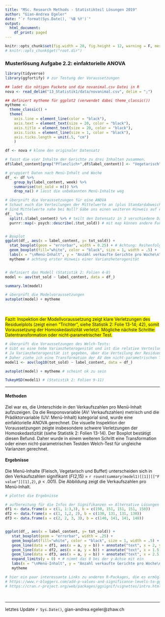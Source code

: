 ```yaml
---
title: "MSc. Research Methods - Statistikteil Lösungen 2019"
author: "Gian-Andrea Egeler"
date: "`r format(Sys.Date(), '%B %Y')`"
output:
  html_document:
    df_print: paged
---
```



```r
knitr::opts_chunk$set(fig.width = 20, fig.height = 12, warning = F, message = F, fig.pos = 'H')
# knitr::opts_chunk$get("root.dir")

```

### Musterlösung Aufgabe 2.2: einfaktorielle ANOVA

```r

library(tidyverse)
library(ggfortify) # zur Testung der Voraussetzungen

## ladet die nötigen Packete und die novanimal.csv Datei in R
nova <- read_delim("13_Statistik1/data/novanimal.csv", delim = ";")

## definiert mytheme für ggplot2 (verwendet dabei theme_classic())
mytheme <- 
  theme_classic() + 
  theme(
    axis.line = element_line(color = "black"), 
    axis.text = element_text(size = 20, color = "black"), 
    axis.title = element_text(size = 20, color = "black"), 
    axis.ticks = element_line(size = 1, color = "black"), 
    axis.ticks.length = unit(.5, "cm")
    )


```



```r

df <- nova # klone den originaler Datensatz

# fasst die vier Inhalte der Gerichte zu drei Inhalten zusammen.
df$label_content[grep("Pflanzlich+",df$label_content)] <- "Vegetarisch" 

# gruppiert Daten nach Menü-Inhalt und Woche
df_ <- df %>%
    group_by(label_content, week) %>% 
    summarise(tot_sold = n()) %>%
    drop_na() # lasst die unbekannten Menü-Inhalte weg

# überprüft die Voraussetzungen für eine ANOVA
# Schaut euch die Verteilungen der Mittelwerte an (plus Standardabweichungen)
# Sind Mittelwerte nahe bei Null? Gäbe uns einen weiteren Hinweis auf eine spezielle Binomail-Verteilung (Statistik 4, Folie: XY)
df_  %>% 
  split(.$label_content) %>% # teilt den Datensatz in 3 verschiedene Datensätze auf
  purrr::map(~ psych::describe(.$tot_sold)) # mit map können andere Funktionen auf den Datensatz angewendet werden


# Boxplot
ggplot(df_, aes(x = label_content, y= tot_sold)) + 
  stat_boxplot(geom = "errorbar", width = 0.25) + # Achtung: Reihenfolge spielt hier eine Rolle!
  geom_boxplot(fill="white", color = "black", size = 1, width = .5) +
  labs(x = "\nMenü-Inhalt", y = "Anzahl verkaufte Gerichte pro Woche\n") + 
  mytheme # achtung erster Hinweis einer Varianzheterogenität


# definiert das Modell (Statistik 2: Folien 4-8)
model <- aov(tot_sold ~ label_content, data = df_)

summary.lm(model)

# überprüft die Modelvoraussetzungen
autoplot(model) + mytheme 

```
<br>  
<span style="background-color: #FFFF00">Fazit: Inspektion der Modellvoraussetzung zeigt klare Verletzungen des Residuelplots (zeigt einen "Trichter", siehe Statistik 2: Folie 13-14; 42), somit Voraussetzung der Homoskedastizität verletzt. Mögliche nächste Schritte: Datentransformation oder nicht-parametrischer Test.</span>
<br>
```r

# überprüft die Voraussetzungen des Welch-Tests:
# Gibt es eine hohe Varianzheterogenität und ist die relative Verteilung der Residuen gegeben? (siehe Folien Statistik 2: Folie 18)
# Ja Varianzheterogenität ist gegeben, aber die Verteilung der Residuen folgt einem "Trichter", also keiner "normalen/symmetrischen" Verteilung um 0 (siehe Folien Statistik 2: Folie 42)
# Daher ziehe ich eine Transformation der AV dem nicht-parametrischen Test vor
model1 <- aov(log10(tot_sold) ~ label_content, data = df_)

autoplot(model) + mytheme # scheint ok zu sein

TukeyHSD(model1) # (Statistik 2: Folien 9-11)
```

-------

#### Methoden

Ziel war es, die Unterschide in den Verkaufszahlen pro Menü-Inhalt aufzuzeigen. Da die Responsvariable (AV: Verkaufszahlen) metrisch und die Prädiktorvariable (UV: Menü-Inhalt) kategorial sind, wurde eine einfaktorielle ANOVA gerechnet. Die visuelle Inspektion der Voraussetzungen zeigte insbesondere schwere Verletzungen der Homoskedastizität (siehe Statistik 2: Folien 13-14). Der Boxplot bestätigt diesen Befund. Daher wurde in einem weiteren Schritt eine Transformation oder einen nicht-parametrischen Testden Welch-Test für ungleiche Varianzen gerechnet.  

#### Ergebnisse

Die Menü-Inhalte (Fleisch, Vegetarisch und Buffet) unterscheiden sich in den Verkaufszahlen signifikant (*F*(2,15) = `r round(summary(model1)[[1]][["F value"]][1],2)`, *p* < .001). Die Abbildung zeigt die Verkaufszahlen pro Menü-Inhalt.

```r

# plottet die Ergebnisse

# aufbereitung für die Infos der Signifikanzen => Alternative Lösungen findet ihr in der Musterlösung 2.3S
df1 <- data.frame(a = c(1, 1:3,3), b = c(150, 151, 151, 151, 150)) 
df2 <- data.frame(a = c(1, 1,2, 2), b = c(130, 131, 131, 130))
df3 <- data.frame(a = c(2, 2, 3, 3), b = c(140, 141, 141, 140))


ggplot(df_, aes(x = label_content, y= tot_sold)) +
   stat_boxplot(geom = "errorbar", width = .25) +
   geom_boxplot(fill="white", color = "black", size = 1, width = .5) + 
   geom_line(data = df1, aes(x = a, y = b)) + annotate("text", x = 2, y = 152, label = "***", size = 8) + # aus der Information aus dem Tukey Test von oben: Buffet-Vegetarisch
   geom_line(data = df2, aes(x = a, y = b)) + annotate("text", x = 1.5, y = 132, label = "***", size = 8) + # Buffet - Fleisch
   geom_line(data = df3, aes(x = a, y = b)) + annotate("text", x = 2.5, y = 142, label = "*", size = 8)+ # Fleisch - Vegetarisch
   expand_limits(y = 0) + # nimmt das 0 bei der y-Achse mit ein
   labs(x = "\nMenü-Inhalt", y = "Anzahl verkaufte Gerichte pro Woche\n") + 
   mytheme 

# hier ein paar interessante Links zu anderen R-Packages, die es ermöglichen signifikante Ergebniss in den Plot zu integrieren
# https://www.r-bloggers.com/add-p-values-and-significance-levels-to-ggplots/
# https://cran.r-project.org/web/packages/ggsignif/vignettes/intro.html
  
   
```

--------
letztes Update `r Sys.Date()`, gian-andrea.egeler@zhaw.ch
